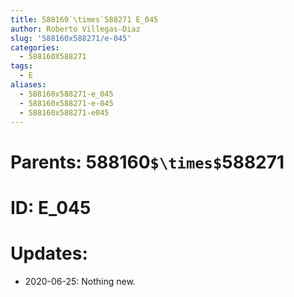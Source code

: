 ```yaml
---
title: 588160`\times`588271 E_045
author: Roberto Villegas-Diaz
slug: '588160x588271/e-045'
categories:
  - 588160X588271
tags:
  - E
aliases:
  - 588160x588271-e_045
  - 588160x588271-e-045
  - 588160x588271-e045
---
```


# **Parents**: 588160`$\times$`588271
# **ID**: E_045
# **Updates**: 
 - 2020-06-25: Nothing new.
